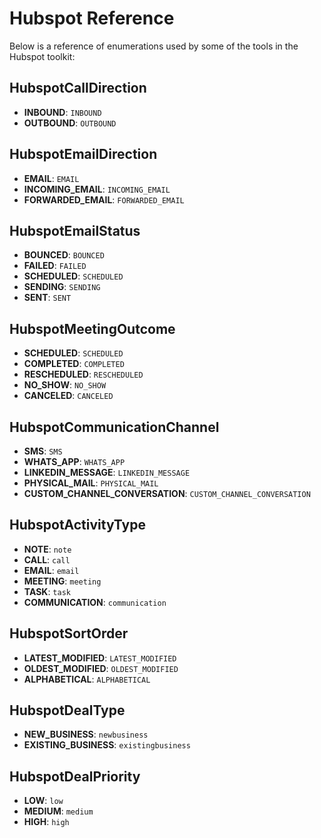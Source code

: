 # Hubspot Reference

Below is a reference of enumerations used by some of the tools in the Hubspot toolkit:

## HubspotCallDirection

- **INBOUND**: `INBOUND`
- **OUTBOUND**: `OUTBOUND`

## HubspotEmailDirection

- **EMAIL**: `EMAIL`
- **INCOMING_EMAIL**: `INCOMING_EMAIL`
- **FORWARDED_EMAIL**: `FORWARDED_EMAIL`

## HubspotEmailStatus

- **BOUNCED**: `BOUNCED`
- **FAILED**: `FAILED`
- **SCHEDULED**: `SCHEDULED`
- **SENDING**: `SENDING`
- **SENT**: `SENT`

## HubspotMeetingOutcome

- **SCHEDULED**: `SCHEDULED`
- **COMPLETED**: `COMPLETED`
- **RESCHEDULED**: `RESCHEDULED`
- **NO_SHOW**: `NO_SHOW`
- **CANCELED**: `CANCELED`

## HubspotCommunicationChannel

- **SMS**: `SMS`
- **WHATS_APP**: `WHATS_APP`
- **LINKEDIN_MESSAGE**: `LINKEDIN_MESSAGE`
- **PHYSICAL_MAIL**: `PHYSICAL_MAIL`
- **CUSTOM_CHANNEL_CONVERSATION**: `CUSTOM_CHANNEL_CONVERSATION`

## HubspotActivityType

- **NOTE**: `note`
- **CALL**: `call`
- **EMAIL**: `email`
- **MEETING**: `meeting`
- **TASK**: `task`
- **COMMUNICATION**: `communication`

## HubspotSortOrder

- **LATEST_MODIFIED**: `LATEST_MODIFIED`
- **OLDEST_MODIFIED**: `OLDEST_MODIFIED`
- **ALPHABETICAL**: `ALPHABETICAL`

## HubspotDealType

- **NEW_BUSINESS**: `newbusiness`
- **EXISTING_BUSINESS**: `existingbusiness`

## HubspotDealPriority

- **LOW**: `low`
- **MEDIUM**: `medium`
- **HIGH**: `high`
